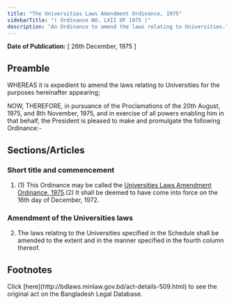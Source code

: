```yaml
---
title: "The Universities Laws Amendment Ordinance, 1975"
sidebarTitle: "( Ordinance NO. LXII OF 1975 )"
description: "An Ordinance to amend the laws relating to Universities."
---
```


**Date of Publication:** [ 26th December, 1975 ]

## Preamble

WHEREAS it is expedient to amend the laws relating to Universities for the purposes hereinafter appearing;

NOW, THEREFORE, in pursuance of the Proclamations of the 20th August, 1975, and 8th November, 1975, and in exercise of all powers enabling him in that behalf, the President is pleased to make and promulgate the following Ordinance:-

## Sections/Articles

### Short title and commencement

1. (1) This Ordinance may be called the [Universities Laws Amendment Ordinance, 1975](/laws/act-509 "Universities Laws Amendment Ordinance, 1975").(2) It shall be deemed to have come into force on the 16th day of December, 1972.

### Amendment of the Universities laws

2. The laws relating to the Universities specified in the Schedule shall be amended to the extent and in the manner specified in the fourth column thereof.

## Footnotes

<Note>
  Click [here](http://bdlaws.minlaw.gov.bd/act-details-509.html) to see the original act on the Bangladesh Legal Database.
</Note>
